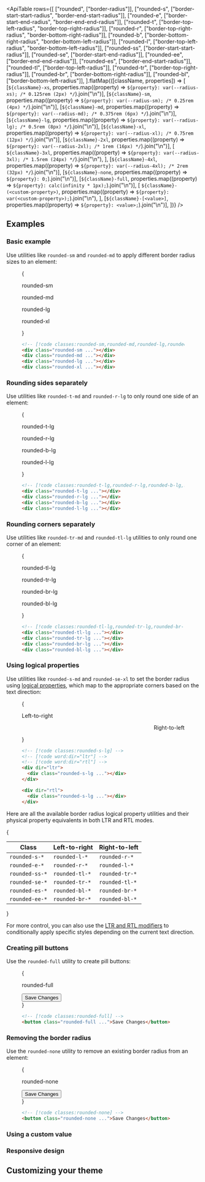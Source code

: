 


<ApiTable
  rows={[
    ["rounded", ["border-radius"]],
    ["rounded-s", ["border-start-start-radius", "border-end-start-radius"]],
    ["rounded-e", ["border-start-end-radius", "border-end-end-radius"]],
    ["rounded-t", ["border-top-left-radius", "border-top-right-radius"]],
    ["rounded-r", ["border-top-right-radius", "border-bottom-right-radius"]],
    ["rounded-b", ["border-bottom-right-radius", "border-bottom-left-radius"]],
    ["rounded-l", ["border-top-left-radius", "border-bottom-left-radius"]],
    ["rounded-ss", ["border-start-start-radius"]],
    ["rounded-se", ["border-start-end-radius"]],
    ["rounded-ee", ["border-end-end-radius"]],
    ["rounded-es", ["border-end-start-radius"]],
    ["rounded-tl", ["border-top-left-radius"]],
    ["rounded-tr", ["border-top-right-radius"]],
    ["rounded-br", ["border-bottom-right-radius"]],
    ["rounded-bl", ["border-bottom-left-radius"]],
  ].flatMap(([className, properties]) => [
    [`${className}-xs`, properties.map((property) => `${property}: var(--radius-xs); /* 0.125rem (2px) */`).join("\n")],
    [`${className}-sm`, properties.map((property) => `${property}: var(--radius-sm); /* 0.25rem (4px) */`).join("\n")],
    [`${className}-md`, properties.map((property) => `${property}: var(--radius-md); /* 0.375rem (6px) */`).join("\n")],
    [`${className}-lg`, properties.map((property) => `${property}: var(--radius-lg); /* 0.5rem (8px) */`).join("\n")],
    [`${className}-xl`, properties.map((property) => `${property}: var(--radius-xl); /* 0.75rem (12px) */`).join("\n")],
    [`${className}-2xl`, properties.map((property) => `${property}: var(--radius-2xl); /* 1rem (16px) */`).join("\n")],
    [
      `${className}-3xl`,
      properties.map((property) => `${property}: var(--radius-3xl); /* 1.5rem (24px) */`).join("\n"),
    ],
    [`${className}-4xl`, properties.map((property) => `${property}: var(--radius-4xl); /* 2rem (32px) */`).join("\n")],
    [`${className}-none`, properties.map((property) => `${property}: 0;`).join("\n")],
    [`${className}-full`, properties.map((property) => `${property}: calc(infinity * 1px);`).join("\n")],
    [
      `${className}-(<custom-property>)`,
      properties.map((property) => `${property}: var(<custom-property>);`).join("\n"),
    ],
    [`${className}-[<value>]`, properties.map((property) => `${property}: <value>;`).join("\n")],
  ])}
/>

## Examples

### Basic example

Use utilities like `rounded-sm` and `rounded-md` to apply different border radius sizes to an element:

<Figure>

<Example>
  {
    <div className="flex flex-col items-center justify-around gap-4 text-center text-sm leading-6 font-bold text-white sm:flex-row">
      <div className="flex shrink-0 flex-col items-center">
        <p className="mb-3 text-center font-mono text-xs font-medium text-gray-500 dark:text-gray-400">rounded-sm</p>
        <div className="size-16 rounded-sm bg-purple-500 p-4"></div>
      </div>
      <div className="flex shrink-0 flex-col items-center">
        <p className="mb-3 text-center font-mono text-xs font-medium text-gray-500 dark:text-gray-400">rounded-md</p>
        <div className="size-16 rounded-md bg-purple-500 p-4"></div>
      </div>
      <div className="flex shrink-0 flex-col items-center">
        <p className="mb-3 text-center font-mono text-xs font-medium text-gray-500 dark:text-gray-400">rounded-lg</p>
        <div className="size-16 rounded-lg bg-purple-500 p-4"></div>
      </div>
      <div className="flex shrink-0 flex-col items-center">
        <p className="mb-3 text-center font-mono text-xs font-medium text-gray-500 dark:text-gray-400">rounded-xl</p>
        <div className="size-16 rounded-xl bg-purple-500 p-4"></div>
      </div>
    </div>
  }
</Example>

```html
<!-- [!code classes:rounded-sm,rounded-md,rounded-lg,rounded-xl] -->
<div class="rounded-sm ..."></div>
<div class="rounded-md ..."></div>
<div class="rounded-lg ..."></div>
<div class="rounded-xl ..."></div>
```

</Figure>

### Rounding sides separately

Use utilities like `rounded-t-md` and `rounded-r-lg` to only round one side of an element:

<Figure>

<Example>
  {
    <div className="flex flex-col items-center justify-around gap-4 text-center text-sm leading-6 font-bold text-white sm:flex-row">
      <div className="flex shrink-0 flex-col items-center">
        <p className="mb-3 text-center font-mono text-xs font-medium text-gray-500 dark:text-gray-400">rounded-t-lg</p>
        <div className="size-16 rounded-t-lg bg-blue-500 p-4"></div>
      </div>
      <div className="flex shrink-0 flex-col items-center">
        <p className="mb-3 text-center font-mono text-xs font-medium text-gray-500 dark:text-gray-400">rounded-r-lg</p>
        <div className="size-16 rounded-r-lg bg-blue-500 p-4"></div>
      </div>
      <div className="flex shrink-0 flex-col items-center">
        <p className="mb-3 text-center font-mono text-xs font-medium text-gray-500 dark:text-gray-400">rounded-b-lg</p>
        <div className="size-16 rounded-b-lg bg-blue-500 p-4"></div>
      </div>
      <div className="flex shrink-0 flex-col items-center">
        <p className="mb-3 text-center font-mono text-xs font-medium text-gray-500 dark:text-gray-400">rounded-l-lg</p>
        <div className="size-16 rounded-l-lg bg-blue-500 p-4"></div>
      </div>
    </div>
  }
</Example>

```html
<!-- [!code classes:rounded-t-lg,rounded-r-lg,rounded-b-lg,rounded-l-lg] -->
<div class="rounded-t-lg ..."></div>
<div class="rounded-r-lg ..."></div>
<div class="rounded-b-lg ..."></div>
<div class="rounded-l-lg ..."></div>
```

</Figure>

### Rounding corners separately

Use utilities like `rounded-tr-md` and `rounded-tl-lg` utilities to only round one corner of an element:

<Figure>

<Example>
  {
    <div className="flex flex-col items-center justify-around gap-4 text-center text-sm leading-6 font-bold text-white sm:flex-row">
      <div className="flex shrink-0 flex-col items-center">
        <p className="mb-3 text-center font-mono text-xs font-medium text-gray-500 dark:text-gray-400">rounded-tl-lg</p>
        <div className="size-16 rounded-tl-lg bg-pink-500 p-4"></div>
      </div>
      <div className="flex shrink-0 flex-col items-center">
        <p className="mb-3 text-center font-mono text-xs font-medium text-gray-500 dark:text-gray-400">rounded-tr-lg</p>
        <div className="size-16 rounded-tr-lg bg-pink-500 p-4"></div>
      </div>
      <div className="flex shrink-0 flex-col items-center">
        <p className="mb-3 text-center font-mono text-xs font-medium text-gray-500 dark:text-gray-400">rounded-br-lg</p>
        <div className="size-16 rounded-br-lg bg-pink-500 p-4"></div>
      </div>
      <div className="flex shrink-0 flex-col items-center">
        <p className="mb-3 text-center font-mono text-xs font-medium text-gray-500 dark:text-gray-400">rounded-bl-lg</p>
        <div className="size-16 rounded-bl-lg bg-pink-500 p-4"></div>
      </div>
    </div>
  }
</Example>

```html
<!-- [!code classes:rounded-tl-lg,rounded-tr-lg,rounded-br-lg,rounded-bl-lg] -->
<div class="rounded-tl-lg ..."></div>
<div class="rounded-tr-lg ..."></div>
<div class="rounded-br-lg ..."></div>
<div class="rounded-bl-lg ..."></div>
```

</Figure>

### Using logical properties

Use utilities like `rounded-s-md` and `rounded-se-xl` to set the border radius using [logical properties](https://developer.mozilla.org/en-US/docs/Web/CSS/CSS_Logical_Properties/Basic_concepts), which map to the appropriate corners based on the text direction:

<Figure>

<Example>
  {
    <div className="grid grid-cols-2 place-items-center gap-x-4">
      <div className="flex flex-col items-start gap-y-4" dir="ltr">
        <p className="text-sm font-medium">Left-to-right</p>
        <div className="size-16 rounded-s-lg bg-blue-500 p-4"></div>
      </div>
      <div className="flex flex-col items-start gap-y-4" dir="rtl">
        <p className="text-sm font-medium">Right-to-left</p>
        <div className="size-16 rounded-s-lg bg-blue-500 p-4"></div>
      </div>
    </div>
  }
</Example>

```html
<!-- [!code classes:rounded-s-lg] -->
<!-- [!code word:dir="ltr"] -->
<!-- [!code word:dir="rtl"] -->
<div dir="ltr">
  <div class="rounded-s-lg ..."></div>
</div>

<div dir="rtl">
  <div class="rounded-s-lg ..."></div>
</div>
```

</Figure>

Here are all the available border radius logical property utilities and their physical property equivalents in both LTR and RTL modes.

{

<table>
  <thead>
    <tr>
      <th>Class</th>
      <th>Left-to-right</th>
      <th>Right-to-left</th>
    </tr>
  </thead>
  <tbody>
    <tr>
      <td>
        <code>rounded-s-*</code>
      </td>
      <td>
        <code>rounded-l-*</code>
      </td>
      <td>
        <code>rounded-r-*</code>
      </td>
    </tr>
    <tr>
      <td>
        <code>rounded-e-*</code>
      </td>
      <td>
        <code>rounded-r-*</code>
      </td>
      <td>
        <code>rounded-l-*</code>
      </td>
    </tr>
    <tr>
      <td>
        <code>rounded-ss-*</code>
      </td>
      <td>
        <code>rounded-tl-*</code>
      </td>
      <td>
        <code>rounded-tr-*</code>
      </td>
    </tr>
    <tr>
      <td>
        <code>rounded-se-*</code>
      </td>
      <td>
        <code>rounded-tr-*</code>
      </td>
      <td>
        <code>rounded-tl-*</code>
      </td>
    </tr>
    <tr>
      <td>
        <code>rounded-es-*</code>
      </td>
      <td>
        <code>rounded-bl-*</code>
      </td>
      <td>
        <code>rounded-br-*</code>
      </td>
    </tr>
    <tr>
      <td>
        <code>rounded-ee-*</code>
      </td>
      <td>
        <code>rounded-br-*</code>
      </td>
      <td>
        <code>rounded-bl-*</code>
      </td>
    </tr>
  </tbody>
</table>

}

For more control, you can also use the [LTR and RTL modifiers](/docs/hover-focus-and-other-states#rtl-support) to conditionally apply specific styles depending on the current text direction.

### Creating pill buttons

Use the `rounded-full` utility to create pill buttons:

<Figure>

<Example>
  {
    <div className="flex justify-center gap-4 text-center text-sm leading-6 font-bold text-white">
      <div className="flex shrink-0 flex-col items-center">
        <p className="mb-3 text-center font-mono text-xs font-medium text-gray-500 dark:text-gray-400">rounded-full</p>
        <button className="rounded-full bg-cyan-500 px-4 py-2 text-sm font-semibold text-white">Save Changes</button>
      </div>
    </div>
  }
</Example>

```html
<!-- [!code classes:rounded-full] -->
<button class="rounded-full ...">Save Changes</button>
```

</Figure>

### Removing the border radius

Use the `rounded-none` utility to remove an existing border radius from an element:

<Figure>

<Example>
  {
    <div className="flex justify-center gap-4 text-center text-sm leading-6 font-bold text-white">
      <div className="flex shrink-0 flex-col items-center">
        <p className="mb-3 text-center font-mono text-xs font-medium text-gray-500 dark:text-gray-400">rounded-none</p>
        <button className="rounded-none bg-sky-500 px-4 py-2 text-sm font-semibold text-white">Save Changes</button>
      </div>
    </div>
  }
</Example>

```html
<!-- [!code classes:rounded-none] -->
<button class="rounded-none ...">Save Changes</button>
```

</Figure>

### Using a custom value

<UsingACustomValue utility="rounded" name="border radius" value="2vw" variable="radius" />

### Responsive design

<ResponsiveDesign property="border-radius" defaultClass="rounded" featuredClass="rounded-lg" />

## Customizing your theme

<CustomizingYourTheme utility="rounded" themeKey="radius" name="border radius" customName="5xl" customValue="3rem" />




